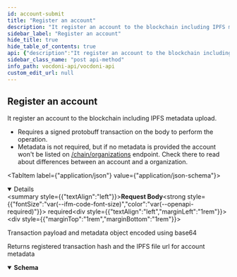 ```yaml
---
id: account-submit
title: "Register an account"
description: "It register an account to the blockchain including IPFS metadata upload."
sidebar_label: "Register an account"
hide_title: true
hide_table_of_contents: true
api: {"description":"It register an account to the blockchain including IPFS metadata upload. \n\n- Requires a signed protobuff transaction on the body to perform the operation.\n- Metadata is not required, but if no metadata is provided the account won't be listed on \n[/chain/organizations](organizations-list) endpoint. Check there to read about differences between an account and\na organization.","operationId":"accountSubmit","tags":["Accounts"],"requestBody":{"description":"Transaction payload and metadata object encoded using base64 ","required":true,"content":{"application/json":{"schema":{"type":"object","properties":{"txPayload":{"type":"string","example":"<Base64 string>"},"metadata":{"type":"string","example":"<Base64 string>"}}}}}},"responses":{"200":{"description":"Returns registered transaction hash and the IPFS file url for account metadata ","content":{"application/json":{"schema":{"type":"object","properties":{"txHash":{"type":"string","example":"6cc88bda2da0edef96b8d4f75f0a8134953e9816918e665254ea06801af59a70"},"metadataURL":{"type":"string","example":"ipfs://QmXxgLNRSeK6jtFkJ9TsL8nYxFnJ8RKa2xXHUFKGankX6k"}}}}}}},"method":"post","path":"/accounts","servers":[{"url":"https://api-dev.vocdoni.net/v2/"}],"securitySchemes":{"bearerAuth":{"type":"http","scheme":"bearer"}},"jsonRequestBodyExample":{"txPayload":"<Base64 string>","metadata":"<Base64 string>"},"info":{"version":"2.0.0","title":"Vocdoni API","description":"The Vocdoni API is a REST API that substitutes the previous RPCs in order to make it easier for  developers/integrators to build on top of the voting protocol. This API facilitates creating votings using Vocdoni,  without the hassle of learning a complex blockchain platform, allowing to perform all the features that enable the  voting protocol such as creating an account, entity, voting process, census & vote, abstracting as much as possible  the complexity and offering simple and straightforward methods to perform those actions. \nYou can review the API endpoints documentation in this section, the main entities are:\n- [**Chain**](chain): The Vocdoni blockchain is named Vochain. It is a Byzantine fault-tolerant network based on Tendermint that  executes the Vocdoni Protocol logic represented as a state machine. Its main purpose is to register votes in a  decentralized and verifiable format. In those endpoints, you can consult the state of the chain, transactions costs,  list organizations and get more Vochain info.\n- [**Accounts**](accounts): Identified by an Ethereum like address. An account can create and manage elections, transfer tokens,  give power to other accounts on his behalf (delegates) and manage its metadata.\n- [**Elections**](elections): Is a rule-set of options and requirements for creating a process in which people vote a series of  options. To know more about the params of an election and its lifecycle go [here](../get-started/intro#23-elections).  In this section you will find all information related to an election as its information, election keys, submitted  votes & how to create a new election.\n- [**Censuses**](censuses): The census is a key component of any voting process. It specifies the set of users (identified by a  public key or address) eligible for participating in an election. To understand more about the Censuses you can  check [here](../get-started/intro#21-the-census). Here you will be able to get censuses information like the Merkle  root, total weight & size, import/export the censuses and create new ones.\n- [**Votes**](votes): All the information related to the vote issued by a participant in a vote, you can check the validity of  the vote, consult your information and send a vote."},"postman":{"name":"Register an account","description":{"content":"It register an account to the blockchain including IPFS metadata upload. \n\n- Requires a signed protobuff transaction on the body to perform the operation.\n- Metadata is not required, but if no metadata is provided the account won't be listed on \n[/chain/organizations](organizations-list) endpoint. Check there to read about differences between an account and\na organization.","type":"text/plain"},"url":{"path":["accounts"],"host":["{{baseUrl}}"],"query":[],"variable":[]},"header":[{"key":"Content-Type","value":"application/json"},{"key":"Accept","value":"application/json"}],"method":"POST","body":{"mode":"raw","raw":"\"\"","options":{"raw":{"language":"json"}}}}}
sidebar_class_name: "post api-method"
info_path: vocdoni-api/vocdoni-api
custom_edit_url: null
---
```



## Register an account



It register an account to the blockchain including IPFS metadata upload. 

- Requires a signed protobuff transaction on the body to perform the operation.
- Metadata is not required, but if no metadata is provided the account won't be listed on 
[/chain/organizations](organizations-list) endpoint. Check there to read about differences between an account and
a organization.

<MimeTabs><TabItem label={"application/json"} value={"application/json-schema"}><details style={{}} data-collapsed={false} open={true}><summary style={{"textAlign":"left"}}><strong>Request Body</strong><strong style={{"fontSize":"var(--ifm-code-font-size)","color":"var(--openapi-required)"}}> required</strong></summary><div style={{"textAlign":"left","marginLeft":"1rem"}}><div style={{"marginTop":"1rem","marginBottom":"1rem"}}>

Transaction payload and metadata object encoded using base64 

</div></div><ul style={{"marginLeft":"1rem"}}><SchemaItem collapsible={false} name={"txPayload"} required={false} deprecated={undefined} schemaDescription={undefined} schemaName={"string"} qualifierMessage={undefined} defaultValue={undefined}></SchemaItem><SchemaItem collapsible={false} name={"metadata"} required={false} deprecated={undefined} schemaDescription={undefined} schemaName={"string"} qualifierMessage={undefined} defaultValue={undefined}></SchemaItem></ul></details></TabItem></MimeTabs><div><ApiTabs><TabItem label={"200"} value={"200"}><div>

Returns registered transaction hash and the IPFS file url for account metadata 

</div><div><MimeTabs schemaType={"response"}><TabItem label={"application/json"} value={"application/json"}><SchemaTabs><TabItem label={"Schema"} value={"Schema"}><details style={{}} data-collapsed={false} open={true}><summary style={{"textAlign":"left"}}><strong>Schema</strong></summary><div style={{"textAlign":"left","marginLeft":"1rem"}}></div><ul style={{"marginLeft":"1rem"}}><SchemaItem collapsible={false} name={"txHash"} required={false} deprecated={undefined} schemaDescription={undefined} schemaName={"string"} qualifierMessage={undefined} defaultValue={undefined}></SchemaItem><SchemaItem collapsible={false} name={"metadataURL"} required={false} deprecated={undefined} schemaDescription={undefined} schemaName={"string"} qualifierMessage={undefined} defaultValue={undefined}></SchemaItem></ul></details></TabItem><TabItem label={"Example (from schema)"} value={"Example (from schema)"}><ResponseSamples responseExample={"{\n  \"txHash\": \"6cc88bda2da0edef96b8d4f75f0a8134953e9816918e665254ea06801af59a70\",\n  \"metadataURL\": \"ipfs://QmXxgLNRSeK6jtFkJ9TsL8nYxFnJ8RKa2xXHUFKGankX6k\"\n}"} language={"json"}></ResponseSamples></TabItem></SchemaTabs></TabItem></MimeTabs></div></TabItem></ApiTabs></div>
      
